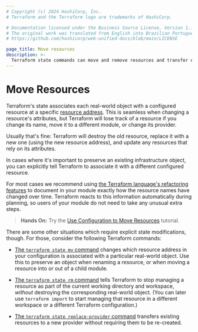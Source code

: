 ```yaml
---
# Copyright (c) 2024 HashiCorp, Inc.
# Terraform and the Terraform logo are trademarks of HashiCorp.

# Documentation licensed under the Business Source License, Version 1.1.
# The original work was translated from English into Brazilian Portuguese.
# https://github.com/hashicorp/web-unified-docs/blob/main/LICENSE

page_title: Move resources
description: >-
  Terraform state commands can move and remove resources and transfer existing resources to a different provider. Learn how about changing or moving resources.
---
```


# Move Resources

Terraform's state associates each real-world object with a configured resource
at a specific [resource address](/terraform/cli/state/resource-addressing). This
is seamless when changing a resource's attributes, but Terraform will lose track
of a resource if you change its name, move it to a different module, or change
its provider.

Usually that's fine: Terraform will destroy the old resource, replace it with a
new one (using the new resource address), and update any resources that rely on
its attributes.

In cases where it's important to preserve an existing infrastructure object, you
can explicitly tell Terraform to associate it with a different configured
resource.

For most cases we recommend using
[the Terraform language's refactoring features](/terraform/language/modules/develop/refactoring)
to document in your module exactly how the resource names have changed over
time. Terraform reacts to this information automatically during planning, so users of your module do not need to take any unusual extra steps.

> **Hands On:** Try the [Use Configuration to Move Resources](/terraform/tutorials/configuration-language/move-config) tutorial.

There are some other situations which require explicit state modifications,
though. For those, consider the following Terraform commands:

- [The `terraform state mv` command](/terraform/cli/commands/state/mv) changes
  which resource address in your configuration is associated with a particular
  real-world object. Use this to preserve an object when renaming a resource, or
  when moving a resource into or out of a child module.

- [The `terraform state rm` command](/terraform/cli/commands/state/rm) tells
  Terraform to stop managing a resource as part of the current working directory
  and workspace, _without_ destroying the corresponding real-world object. (You
  can later use `terraform import` to start managing that resource in a
  different workspace or a different Terraform configuration.)

- [The `terraform state replace-provider` command](/terraform/cli/commands/state/replace-provider)
  transfers existing resources to a new provider without requiring them to be
  re-created.
